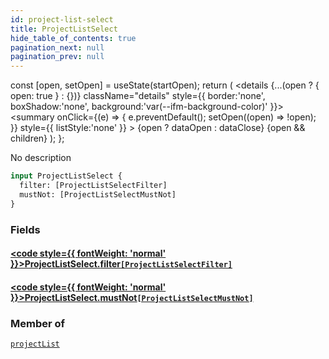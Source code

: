 ```yaml
---
id: project-list-select
title: ProjectListSelect
hide_table_of_contents: true
pagination_next: null
pagination_prev: null
---
```







  const [open, setOpen] = useState(startOpen);
  return (
    <details {...(open ? { open: true } : {})} className="details" style={{ border:'none', boxShadow:'none', background:'var(--ifm-background-color)' }}>
      <summary
        onClick={(e) => {
          e.preventDefault();
          setOpen((open) => !open);
        }}
        style={{ listStyle:'none' }}
      >
      {open ? dataOpen : dataClose}
      </summary>
      {open && children}
    </details>
  );
};




No description


```graphql
input ProjectListSelect {
  filter: [ProjectListSelectFilter]
  mustNot: [ProjectListSelectMustNot]
}
```




### Fields

#### [<code style={{ fontWeight: 'normal' }}>ProjectListSelect.<b>filter</b></code>](#)<Bullet />[`[ProjectListSelectFilter]`](/cris/inputs/project-list-select-filter) <Badge class="secondary" text="list"/> <Badge class="secondary" text="input"/>
> 
> 

#### [<code style={{ fontWeight: 'normal' }}>ProjectListSelect.<b>mustNot</b></code>](#)<Bullet />[`[ProjectListSelectMustNot]`](/cris/inputs/project-list-select-must-not) <Badge class="secondary" text="list"/> <Badge class="secondary" text="input"/>
> 
> 



### Member of

[`projectList`](/cris/queries/project-list)  <Badge class="secondary" text="query"/>

